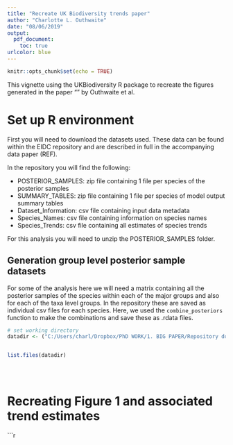 ```yaml
---
title: "Recreate UK Biodiversity trends paper"
author: "Charlotte L. Outhwaite"
date: "08/06/2019"
output:
  pdf_document:
    toc: true 
urlcolor: blue
---
```


```r
knitr::opts_chunk$set(echo = TRUE)
```

This vignette using the UKBiodiversity R package to recreate the figures generated in the paper "" by Outhwaite et al.


# Set up R environment

First you will need to download the datasets used.  These data can be found within the EIDC repository and are described in full in the accompanying data paper (REF).

In the repository you will find the following:

* POSTERIOR_SAMPLES: zip file containing 1 file per species of the posterior samples
* SUMMARY_TABLES: zip file containing 1 file per species of model output summary tables
* Dataset_Information: csv file containing input data metadata
* Species_Names: csv file containing information on species names
* Species_Trends: csv file containing all estimates of species trends

For this analysis you will need to unzip the POSTERIOR_SAMPLES folder.


## Generation group level posterior sample datasets

For some of the analysis here we will need a matrix containing all the posterior samples of the species within each of the major groups and also for each of the taxa level groups.  In the repository these are saved as individual csv files for each species.  Here, we used the `combine_posteriors` function to make the combinations and save these as .rdata files. 

```r


# set working directory
datadir <- ("C:/Users/charl/Dropbox/PhD WORK/1. BIG PAPER/Repository downloads")


list.files(datadir)





```






# Recreating Figure 1 and associated trend estimates



```r




